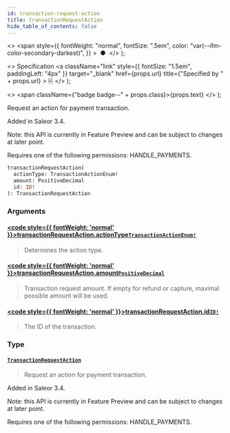 ```yaml
---
id: transaction-request-action
title: transactionRequestAction
hide_table_of_contents: false
---
```


  <>
    <span
      style={{
        fontWeight: "normal",
        fontSize: ".5em",
        color: "var(--ifm-color-secondary-darkest)",
      }}
    >
      &nbsp;●&nbsp;
    </span>
  </>
);

  <>
    Specification
    <a
      className="link"
      style={{ fontSize: "1.5em", paddingLeft: "4px" }}
      target="\_blank"
      href={props.url}
      title={"Specified by " + props.url}
    >
      ⎘
    </a>
  </>
);

  <>
    <span className={"badge badge--" + props.class}>{props.text}</span>
  </>
);

Request an action for payment transaction.

Added in Saleor 3.4.

Note: this API is currently in Feature Preview and can be subject to changes at later point.

Requires one of the following permissions: HANDLE_PAYMENTS.

```graphql
transactionRequestAction(
  actionType: TransactionActionEnum!
  amount: PositiveDecimal
  id: ID!
): TransactionRequestAction
```

### Arguments

#### [<code style={{ fontWeight: 'normal' }}>transactionRequestAction.<b>actionType</b></code>](#)<Bullet />[`TransactionActionEnum!`](../../api-reference/payments/enums/transaction-action-enum) <Badge class="secondary" text="non-null"/> <Badge class="secondary" text="enum"/> <Badge class="secondary" text="payments"/>

> Determines the action type.

#### [<code style={{ fontWeight: 'normal' }}>transactionRequestAction.<b>amount</b></code>](#)<Bullet />[`PositiveDecimal`](../../api-reference/miscellaneous/scalars/positive-decimal) <Badge class="secondary" text="scalar"/> <Badge class="secondary" text="miscellaneous"/>

> Transaction request amount. If empty for refund or capture, maximal possible amount will be used.

#### [<code style={{ fontWeight: 'normal' }}>transactionRequestAction.<b>id</b></code>](#)<Bullet />[`ID!`](../../api-reference/miscellaneous/scalars/id) <Badge class="secondary" text="non-null"/> <Badge class="secondary" text="scalar"/> <Badge class="secondary" text="miscellaneous"/>

> The ID of the transaction.

### Type

#### [`TransactionRequestAction`](../../api-reference/payments/objects/transaction-request-action) <Badge class="secondary" text="object"/> <Badge class="secondary" text="payments"/>

> Request an action for payment transaction.

Added in Saleor 3.4.

Note: this API is currently in Feature Preview and can be subject to changes at later point.

Requires one of the following permissions: HANDLE_PAYMENTS.

>
